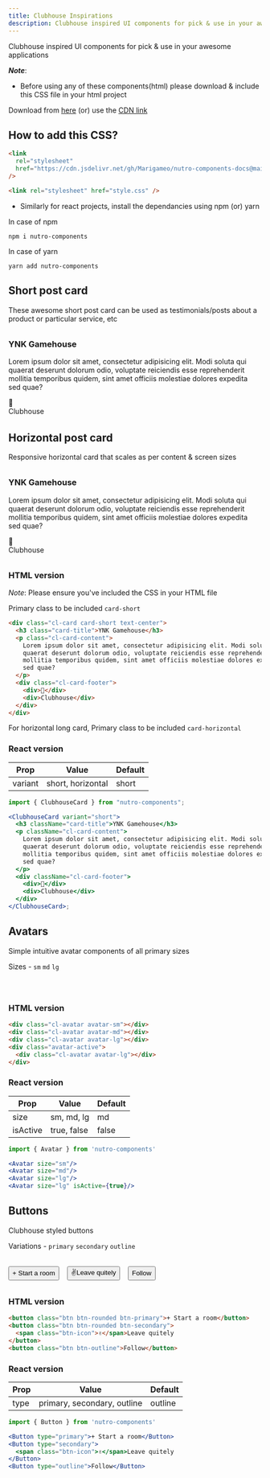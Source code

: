 ```yaml
---
title: Clubhouse Inspirations
description: Clubhouse inspired UI components for pick & use in your awesome applications
---
```


Clubhouse inspired UI components for pick & use in your awesome applications

_**Note**_:

- Before using any of these components(html) please download & include this CSS file in your html project

Download from [here](https://github.com/Marigameo/nutro-components-docs/blob/main/src/docs/components/style.css) (or) use the
[CDN link](https://cdn.jsdelivr.net/gh/Marigameo/nutro-components-docs@main/src/docs/components/style.css)

## How to add this CSS?

```html title=as-cdn
<link
  rel="stylesheet"
  href="https://cdn.jsdelivr.net/gh/Marigameo/nutro-components-docs@main/src/docs/components/style.css"
/>
```

```html title=download-and-added-as-file
<link rel="stylesheet" href="style.css" />
```

- Similarly for react projects, install the dependancies using npm (or) yarn

In case of npm

```curl
npm i nutro-components
```

In case of yarn

```curl
yarn add nutro-components
```

## Short post card

These awesome short post card can be used as testimonials/posts about a product or particular service, etc


<section style="margin: 2rem 0">
  <div class="cl-card card-short text-center">
    <h3 class="card-title">YNK Gamehouse</h3>
    <p class="cl-card-content">
      Lorem ipsum dolor sit amet, consectetur adipisicing elit. Modi soluta qui
      quaerat deserunt dolorum odio, voluptate reiciendis esse reprehenderit
      mollitia temporibus quidem, sint amet officiis molestiae dolores expedita
      sed quae?
    </p>
    <div class="cl-card-footer">
      <div>👋</div>
      <div>Clubhouse</div>
    </div>
  </div>
</section>

## Horizontal post card

Responsive horizontal card that scales as per content & screen sizes

<section style="margin: 2rem 0">
  <div class="cl-card card-horizontal text-center">
    <h3 class="card-title">YNK Gamehouse</h3>
    <p class="cl-card-content">
      Lorem ipsum dolor sit amet, consectetur adipisicing elit. Modi soluta qui
      quaerat deserunt dolorum odio, voluptate reiciendis esse reprehenderit
      mollitia temporibus quidem, sint amet officiis molestiae dolores expedita
      sed quae?
    </p>
    <div class="cl-card-footer">
      <div>👋</div>
      <div>Clubhouse</div>
    </div>
  </div>
</section>

### HTML version

_Note_: Please ensure you've included the CSS in your HTML file

Primary class to be included `card-short`

```html title=src/post-card.html
<div class="cl-card card-short text-center">
  <h3 class="card-title">YNK Gamehouse</h3>
  <p class="cl-card-content">
    Lorem ipsum dolor sit amet, consectetur adipisicing elit. Modi soluta qui
    quaerat deserunt dolorum odio, voluptate reiciendis esse reprehenderit
    mollitia temporibus quidem, sint amet officiis molestiae dolores expedita
    sed quae?
  </p>
  <div class="cl-card-footer">
    <div>👋</div>
    <div>Clubhouse</div>
  </div>
</div>
```

For horizontal long card,
Primary class to be included `card-horizontal`

### React version

| Prop    | Value             | Default |
| ------- | ----------------- | ------- |
| variant | short, horizontal | short   |

```jsx
import { ClubhouseCard } from "nutro-components";

<ClubhouseCard variant="short">
  <h3 className="card-title">YNK Gamehouse</h3>
  <p className="cl-card-content">
    Lorem ipsum dolor sit amet, consectetur adipisicing elit. Modi soluta qui
    quaerat deserunt dolorum odio, voluptate reiciendis esse reprehenderit
    mollitia temporibus quidem, sint amet officiis molestiae dolores expedita
    sed quae?
  </p>
  <div className="cl-card-footer">
    <div>👋</div>
    <div>Clubhouse</div>
  </div>
</ClubhouseCard>;
```

## Avatars

Simple intuitive avatar components of all primary sizes

Sizes - `sm` `md` `lg`

<section style="display: flex; margin: 2rem 0">
  <div class="cl-avatar avatar-sm" style="margin-right: 1.6rem"></div>
  <div class="cl-avatar avatar-md" style="margin-right: 1.6rem"></div>
  <div class="cl-avatar avatar-lg" style="margin-right: 1.6rem"></div>
  <div class="avatar-active">
    <div class="cl-avatar avatar-lg"></div>
  </div>
</section>

### HTML version

```html title=src/post-card.html
<div class="cl-avatar avatar-sm"></div>
<div class="cl-avatar avatar-md"></div>
<div class="cl-avatar avatar-lg"></div>
<div class="avatar-active">
  <div class="cl-avatar avatar-lg"></div>
</div>
```

### React version

| Prop     | Value       | Default |
| -------- | ----------- | ------- |
| size     | sm, md, lg  | md      |
| isActive | true, false | false   |

```jsx
import { Avatar } from 'nutro-components'

<Avatar size="sm"/>
<Avatar size="md"/>
<Avatar size="lg"/>
<Avatar size="lg" isActive={true}/>
```

## Buttons

Clubhouse styled buttons

Variations - `primary` `secondary` `outline`

<section style="display: flex; margin: 2rem 0">
  <button class="btn btn-rounded btn-primary" style="margin-right: 1rem">
    + Start a room
  </button>
  <button class="btn btn-rounded btn-secondary" style="margin-right: 1rem">
    <span class="btn-icon">✌️</span>Leave quitely
  </button>
  <button class="btn btn-outline">Follow</button>
</section>

### HTML version

```html title=src/post-card.html
<button class="btn btn-rounded btn-primary">+ Start a room</button>
<button class="btn btn-rounded btn-secondary">
  <span class="btn-icon">✌️</span>Leave quitely
</button>
<button class="btn btn-outline">Follow</button>
```

### React version

| Prop | Value                       | Default |
| ---- | --------------------------- | ------- |
| type | primary, secondary, outline | outline |

```jsx
import { Button } from 'nutro-components'

<Button type="primary">+ Start a room</Button>
<Button type="secondary">
  <span class="btn-icon">✌️</span>Leave quitely
</Button>
<Button type="outline">Follow</Button>
```
